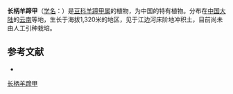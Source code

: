 {{Speciesbox
| name = 长柄羊蹄甲
| status = 
| status_system = 
| image =
| genus = Bauhinia
| species = longistipes
| authority = T. Chen
}}

'''长柄羊蹄甲'''（[[学名|学名]]：{{lang|la|''Bauhinia longistipes''}}）是[[豆科|豆科]][[羊蹄甲属|羊蹄甲属]]的植物，为中国的特有植物。分布在[[中国大陆|中国大陆]]的[[云南|云南]]等地，生长于海拔1,320米的地区，见于江边河床阶地冲积土，目前尚未由人工引种栽培。

== 参考文献 ==
<div class="references-small">
* {{cite web| url =http://www.bioinfo.cn/db05/KmzwSpecies.php?action=view&id=2485| title =长柄羊蹄甲| work =《中国高等植物数据库全库》| publisher =中国科学院微生物研究所| author =昆明植物研究所| accessdate =2009-02-23| deadurl =yes| archiveurl =https://web.archive.org/web/20160305030611/http://www.bioinfo.cn/db05/KmzwSpecies.php?action=view&id=2485| archivedate =2016-03-05}}
</div>
{{Taxonbar|from=Q15226047}}

[[Category:羊蹄甲属|长柄羊蹄甲]]


{{植物小作品}}